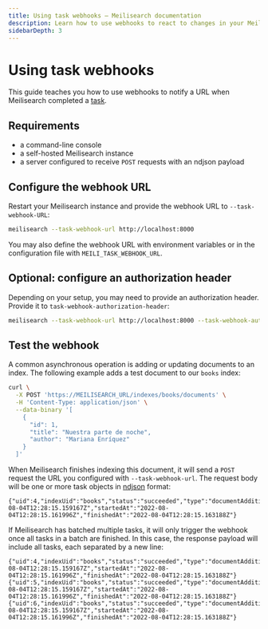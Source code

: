```yaml
---
title: Using task webhooks — Meilisearch documentation
description: Learn how to use webhooks to react to changes in your Meilisearch database.
sidebarDepth: 3
---
```


# Using task webhooks

This guide teaches you how to use webhooks to notify a URL when Meilisearch completed a [task](/learn/async/asynchronous_operations).

## Requirements

- a command-line console
- a self-hosted Meilisearch instance
- a server configured to receive `POST` requests with an ndjson payload

## Configure the webhook URL

Restart your Meilisearch instance and provide the webhook URL to `--task-webhook-URL`:

```sh
meilisearch --task-webhook-url http://localhost:8000
```

You may also define the webhook URL with environment variables or in the configuration file with `MEILI_TASK_WEBHOOK_URL`.

## Optional: configure an authorization header

Depending on your setup, you may need to provide an authorization header. Provide it to `task-webhook-authorization-header`:

```sh
meilisearch --task-webhook-url http://localhost:8000 --task-webhook-authorization-header Bearer aSampleMasterKey
```

## Test the webhook

A common asynchronous operation is adding or updating documents to an index. The following example adds a test document to our `books` index:

```sh
curl \
  -X POST 'https://MEILISEARCH_URL/indexes/books/documents' \
  -H 'Content-Type: application/json' \
  --data-binary '[
    {
      "id": 1,
      "title": "Nuestra parte de noche",
      "author": "Mariana Enríquez"
    }
  ]'
```

When Meilisearch finishes indexing this document, it will send a `POST` request the URL you configured with `--task-webhook-url`. The request body will be one or more task objects in [ndjson](https://github.com/ndjson/ndjson-spec) format:

```ndjson
{"uid":4,"indexUid":"books","status":"succeeded","type":"documentAdditionOrUpdate","canceledBy":null,"details.receivedDocuments":1,"details.indexedDocuments":1,"duration":"PT0.001192S","enqueuedAt":"2022-08-04T12:28:15.159167Z","startedAt":"2022-08-04T12:28:15.161996Z","finishedAt":"2022-08-04T12:28:15.163188Z"}
```

If Meilisearch has batched multiple tasks, it will only trigger the webhook once all tasks in a batch are finished. In this case, the response payload will include all tasks, each separated by a new line:

```ndjson
{"uid":4,"indexUid":"books","status":"succeeded","type":"documentAdditionOrUpdate","canceledBy":null,"details.receivedDocuments":1,"details.indexedDocuments":1,"duration":"PT0.001192S","enqueuedAt":"2022-08-04T12:28:15.159167Z","startedAt":"2022-08-04T12:28:15.161996Z","finishedAt":"2022-08-04T12:28:15.163188Z"}
{"uid":5,"indexUid":"books","status":"succeeded","type":"documentAdditionOrUpdate","canceledBy":null,"details.receivedDocuments":1,"details.indexedDocuments":1,"duration":"PT0.001192S","enqueuedAt":"2022-08-04T12:28:15.159167Z","startedAt":"2022-08-04T12:28:15.161996Z","finishedAt":"2022-08-04T12:28:15.163188Z"}
{"uid":6,"indexUid":"books","status":"succeeded","type":"documentAdditionOrUpdate","canceledBy":null,"details.receivedDocuments":1,"details.indexedDocuments":1,"duration":"PT0.001192S","enqueuedAt":"2022-08-04T12:28:15.159167Z","startedAt":"2022-08-04T12:28:15.161996Z","finishedAt":"2022-08-04T12:28:15.163188Z"}
```
